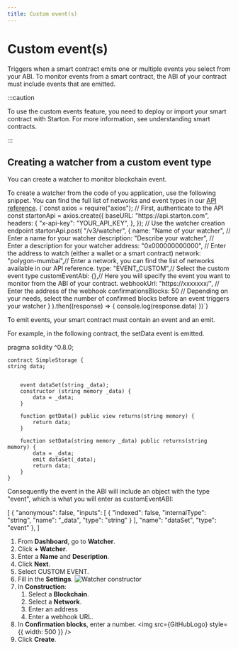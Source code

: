 ```yaml
---
title: Custom event(s) 
---
```


# Custom event(s)


Triggers when a smart contract emits one or multiple events you select from your ABI. 
To monitor events from a smart contract, the ABI of your contract must include events that are emitted. 


:::caution 

To use the custom events feature, you need to deploy or import your smart contract with Starton. For more information, see understanding smart contracts.

::: 



## Creating a watcher from a custom event type

You can create a watcher to monitor blockchain event.

<Tabs>
<TabItem value="code" label="From Code">
To create a watcher from the code of you application, use the following snippet.
You can find the full list of networks and event types in our <a href="https://docs.starton.com/intro#tag/Watcher/operation/WatcherCreateOne">API reference</a>.

<CodeBlock language="jsx" showLineNumbers>
{`const axios = require("axios");
// First, authenticate to the API
const startonApi = axios.create({
  baseURL: "https://api.starton.com",
  headers: {
    "x-api-key": "YOUR_API_KEY",
  },
});
// Use the watcher creation endpoint
startonApi.post(
    "/v3/watcher",
    {
        name: "Name of your watcher", // Enter a name for your watcher
        description: "Describe your watcher", // Enter a description for your watcher
        address: "0x000000000000", // Enter the address to watch (either a wallet or a smart contract)
        network: "polygon-mumbai",// Enter a network, you can find the list of networks available in our API reference.
        type: "EVENT_CUSTOM",// Select the custom event type
        customEventAbi: {},// Here you will specify the event you want to monitor from the ABI of your contract. 
        webhookUrl: "https://xxxxxxx/", // Enter the address of the webhook
        confirmationsBlocks: 50 // Depending on your needs, select the number of confirmed blocks before an event triggers your watcher
    }
).then((response) => {
    console.log(response.data)
})`}
</CodeBlock>

To emit events, your smart contract must contain an event and an emit. 

For example, in the following contract, the setData event is emitted. 

<CodeBlock language="sol" showLineNumbers>

pragma solidity ^0.8.0;

    contract SimpleStorage {
    string data;
    
    
        event dataSet(string _data);
        constructor (string memory _data) {
            data = _data;
        }
    
        function getData() public view returns(string memory) {
            return data;
        }
    
        function setData(string memory _data) public returns(string memory) {
            data = _data;
            emit dataSet(_data);
            return data;
        }
    }

</CodeBlock>

Consequently the event in the ABI will include an object with the type "event", which is what you will enter as customEventABI: 

<CodeBlock language="json" showLineNumbers>
    [
        {
        "anonymous": false,
        "inputs": [
        {
            "indexed": false,
            "internalType": "string",
            "name": "_data",
            "type": "string"
        }
        ],
        "name": "dataSet",
        "type": "event"
        },
    ]
</CodeBlock>
</TabItem>
<TabItem value="dashboard" label="From Webapp">

1. From **Dashboard**, go to **Watcher**.
1. Click **+ Watcher**.
1. Enter a **Name** and **Description**.
1. Click **Next**.
1. Select CUSTOM EVENT.
1. Fill in the **Settings**.
   ![Watcher constructor](src/constructorwatcher.png)
1. In **Construction**:
    1. Select a **Blockchain**.
    1. Select a **Network**.
    1. Enter an address
    1. Enter a webhook URL.
1. In **Confirmation blocks**, enter a number.
   <img src={GitHubLogo} style={{ width: 500 }} />
1. Click **Create**.

</TabItem>
</Tabs>


